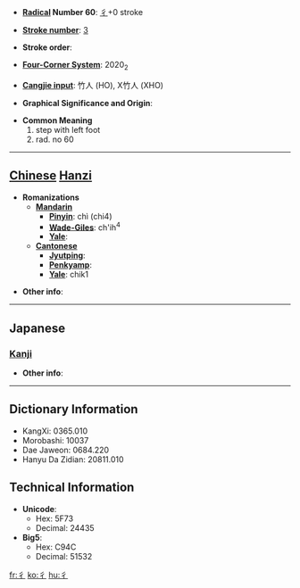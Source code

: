 * '''[[Wiktionary:Chinese radical index| Radical]] Number 60''': [[Wiktionary:Chinese radical index 彳|彳]]+0 stroke

* '''[[Wiktionary:Chinese total strokes index|Stroke number]]''': [[Wiktionary:Chinese total strokes index 3|3]]

* '''Stroke order''': 

* '''[[Wiktionary:Chinese four corner index|Four-Corner System]]''': 2020<sub>2</sub>

* '''[[Wiktionary:Chinese Cangjie index|Cangjie input]]''': 竹人 (HO), X竹人 (XHO)

* '''Graphical Significance and Origin''': 

* '''Common Meaning'''
*#step with left foot
*# rad. no 60


----

== [[Chinese]] [[Hanzi]] ==

* '''Romanizations'''
** '''[[Mandarin]]'''
*** '''[[Pinyin]]''': chì (chi4)
*** '''[[Wade-Giles]]''': ch'ih<sup>4</sup>
*** '''[[Yale]]''': 
** '''[[Cantonese]]'''
*** '''[[Jyutping]]''':
*** '''[[Penkyamp]]''': 
*** '''[[Yale]]''': chik1

* '''Other info''': 

----

==Japanese==
===[[Kanji]]===
{{kanji|on readings=[[てき]] (teki)|kun readings=}}

* '''Other info''':  

----

== Dictionary Information ==

* KangXi: 0365.010
* Morobashi: 10037
* Dae Jaweon: 0684.220
* Hanyu Da Zidian: 20811.010

== Technical Information ==

* '''Unicode''':
** Hex: 5F73
** Decimal: 24435
* '''Big5''':
** Hex: C94C
** Decimal: 51532

[[fr:彳]]
[[ko:彳]]
[[hu:彳]]